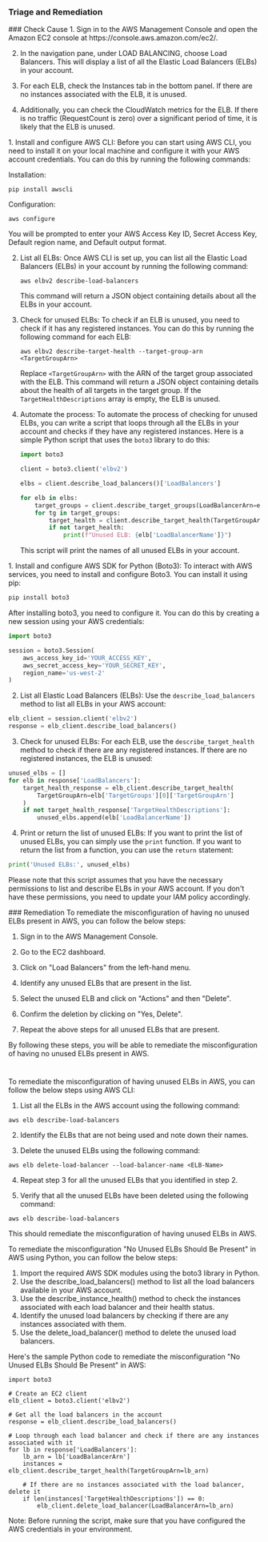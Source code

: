 
### Triage and Remediation
<Tabs>

<Tab title='Cause'>
### Check Cause
<AccordionGroup>
<Accordion title='Using Console' defaultOpen='true'>
1. Sign in to the AWS Management Console and open the Amazon EC2 console at https://console.aws.amazon.com/ec2/.
   
2. In the navigation pane, under LOAD BALANCING, choose Load Balancers. This will display a list of all the Elastic Load Balancers (ELBs) in your account.

3. For each ELB, check the Instances tab in the bottom panel. If there are no instances associated with the ELB, it is unused.

4. Additionally, you can check the CloudWatch metrics for the ELB. If there is no traffic (RequestCount is zero) over a significant period of time, it is likely that the ELB is unused.
</Accordion>

<Accordion title='Using CLI'>
1. Install and configure AWS CLI: Before you can start using AWS CLI, you need to install it on your local machine and configure it with your AWS account credentials. You can do this by running the following commands:

   Installation:
   ```
   pip install awscli
   ```
   Configuration:
   ```
   aws configure
   ```
   You will be prompted to enter your AWS Access Key ID, Secret Access Key, Default region name, and Default output format.

2. List all ELBs: Once AWS CLI is set up, you can list all the Elastic Load Balancers (ELBs) in your account by running the following command:
   ```
   aws elbv2 describe-load-balancers
   ```
   This command will return a JSON object containing details about all the ELBs in your account.

3. Check for unused ELBs: To check if an ELB is unused, you need to check if it has any registered instances. You can do this by running the following command for each ELB:
   ```
   aws elbv2 describe-target-health --target-group-arn <TargetGroupArn>
   ```
   Replace `<TargetGroupArn>` with the ARN of the target group associated with the ELB. This command will return a JSON object containing details about the health of all targets in the target group. If the `TargetHealthDescriptions` array is empty, the ELB is unused.

4. Automate the process: To automate the process of checking for unused ELBs, you can write a script that loops through all the ELBs in your account and checks if they have any registered instances. Here is a simple Python script that uses the `boto3` library to do this:
   ```python
   import boto3

   client = boto3.client('elbv2')

   elbs = client.describe_load_balancers()['LoadBalancers']

   for elb in elbs:
       target_groups = client.describe_target_groups(LoadBalancerArn=elb['LoadBalancerArn'])['TargetGroups']
       for tg in target_groups:
           target_health = client.describe_target_health(TargetGroupArn=tg['TargetGroupArn'])['TargetHealthDescriptions']
           if not target_health:
               print(f"Unused ELB: {elb['LoadBalancerName']}")
   ```
   This script will print the names of all unused ELBs in your account.
</Accordion>

<Accordion title='Using Python'>
1. Install and configure AWS SDK for Python (Boto3): To interact with AWS services, you need to install and configure Boto3. You can install it using pip:

```python
pip install boto3
```
After installing boto3, you need to configure it. You can do this by creating a new session using your AWS credentials:

```python
import boto3

session = boto3.Session(
    aws_access_key_id='YOUR_ACCESS_KEY',
    aws_secret_access_key='YOUR_SECRET_KEY',
    region_name='us-west-2'
)
```

2. List all Elastic Load Balancers (ELBs): Use the `describe_load_balancers` method to list all ELBs in your AWS account:

```python
elb_client = session.client('elbv2')
response = elb_client.describe_load_balancers()
```

3. Check for unused ELBs: For each ELB, use the `describe_target_health` method to check if there are any registered instances. If there are no registered instances, the ELB is unused:

```python
unused_elbs = []
for elb in response['LoadBalancers']:
    target_health_response = elb_client.describe_target_health(
        TargetGroupArn=elb['TargetGroups'][0]['TargetGroupArn']
    )
    if not target_health_response['TargetHealthDescriptions']:
        unused_elbs.append(elb['LoadBalancerName'])
```

4. Print or return the list of unused ELBs: If you want to print the list of unused ELBs, you can simply use the `print` function. If you want to return the list from a function, you can use the `return` statement:

```python
print('Unused ELBs:', unused_elbs)
```

Please note that this script assumes that you have the necessary permissions to list and describe ELBs in your AWS account. If you don't have these permissions, you need to update your IAM policy accordingly.
</Accordion>

</AccordionGroup>
</Tab>
<Tab title='Remediation'>
### Remediation

<AccordionGroup>
<Accordion title='Using Console' defaultOpen='true'>
To remediate the misconfiguration of having no unused ELBs present in AWS, you can follow the below steps:

1. Sign in to the AWS Management Console.

2. Go to the EC2 dashboard.

3. Click on "Load Balancers" from the left-hand menu.

4. Identify any unused ELBs that are present in the list.

5. Select the unused ELB and click on "Actions" and then "Delete".

6. Confirm the deletion by clicking on "Yes, Delete".

7. Repeat the above steps for all unused ELBs that are present.

By following these steps, you will be able to remediate the misconfiguration of having no unused ELBs present in AWS.

#
</Accordion>

<Accordion title='Using CLI'>
To remediate the misconfiguration of having unused ELBs in AWS, you can follow the below steps using AWS CLI:

1. List all the ELBs in the AWS account using the following command:

```
aws elb describe-load-balancers
```

2. Identify the ELBs that are not being used and note down their names.

3. Delete the unused ELBs using the following command:

```
aws elb delete-load-balancer --load-balancer-name <ELB-Name>
```

4. Repeat step 3 for all the unused ELBs that you identified in step 2.

5. Verify that all the unused ELBs have been deleted using the following command:

```
aws elb describe-load-balancers
```

This should remediate the misconfiguration of having unused ELBs in AWS.
</Accordion>

<Accordion title='Using Python'>
To remediate the misconfiguration "No Unused ELBs Should Be Present" in AWS using Python, you can follow the below steps:

1. Import the required AWS SDK modules using the boto3 library in Python.
2. Use the describe_load_balancers() method to list all the load balancers available in your AWS account.
3. Use the describe_instance_health() method to check the instances associated with each load balancer and their health status.
4. Identify the unused load balancers by checking if there are any instances associated with them.
5. Use the delete_load_balancer() method to delete the unused load balancers.

Here's the sample Python code to remediate the misconfiguration "No Unused ELBs Should Be Present" in AWS:

```
import boto3

# Create an EC2 client
elb_client = boto3.client('elbv2')

# Get all the load balancers in the account
response = elb_client.describe_load_balancers()

# Loop through each load balancer and check if there are any instances associated with it
for lb in response['LoadBalancers']:
    lb_arn = lb['LoadBalancerArn']
    instances = elb_client.describe_target_health(TargetGroupArn=lb_arn)

    # If there are no instances associated with the load balancer, delete it
    if len(instances['TargetHealthDescriptions']) == 0:
        elb_client.delete_load_balancer(LoadBalancerArn=lb_arn)
```

Note: Before running the script, make sure that you have configured the AWS credentials in your environment.
</Accordion>

</AccordionGroup>
</Tab>
</Tabs>
